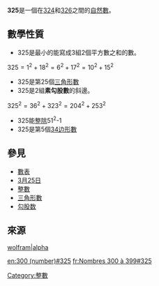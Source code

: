{{noteTA|G1=Math}}
{{整数
| 质因数分解= <math>5^{2}\times13</math>
| 罗马数字= CCCXXV
}}
'''325'''是一個在[[324|324]]和[[326|326]]之間的[[自然數|自然數]]。

== 數學性質 ==
{{數字性質|use math=yes}}
*325是最小的能寫成3組2個平方數之和的數。
<math>325=1^2+18^2=6^2+17^2=10^2+15^2</math>
*325是第25個[[三角形數|三角形數]]
*325是2組'''素勾股數'''的斜邊。
<math>325^2=36^2+323^2=204^2+253^2</math>
*325能[[整除|整除]]51<sup>2</sup>-1
*325是第5個[[34边形數|34边形數]]

== 參見 ==
* [[數表|數表]]
* [[3月25日|3月25日]]
* [[整數|整數]]
* [[三角形數|三角形數]]
* [[勾股数|勾股数]]

== 來源 ==
[http://www.wolframalpha.com/input/?i=325 wolfram|alpha]{{Wayback|url=http://www.wolframalpha.com/input/?i=325 |date=20160304081025 }}

[[Category:整數|Category:整數]]

[[en:300_(number)#325|en:300 (number)#325]]
[[fr:Nombres_300_à_399#325|fr:Nombres 300 à 399#325]]